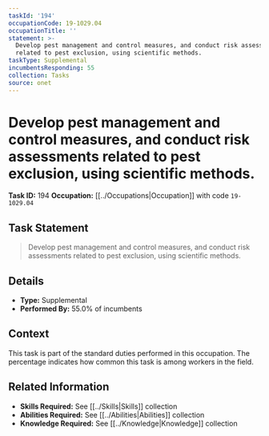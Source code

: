 ```yaml
---
taskId: '194'
occupationCode: 19-1029.04
occupationTitle: ''
statement: >-
  Develop pest management and control measures, and conduct risk assessments
  related to pest exclusion, using scientific methods.
taskType: Supplemental
incumbentsResponding: 55
collection: Tasks
source: onet
---
```

# Develop pest management and control measures, and conduct risk assessments related to pest exclusion, using scientific methods.

**Task ID:** 194
**Occupation:** [[../Occupations|Occupation]] with code `19-1029.04`

## Task Statement

> Develop pest management and control measures, and conduct risk assessments related to pest exclusion, using scientific methods.

## Details

- **Type:** Supplemental
- **Performed By:** 55.0% of incumbents

## Context

This task is part of the standard duties performed in this occupation. The percentage indicates how common this task is among workers in the field.

## Related Information

- **Skills Required:** See [[../Skills|Skills]] collection
- **Abilities Required:** See [[../Abilities|Abilities]] collection
- **Knowledge Required:** See [[../Knowledge|Knowledge]] collection
